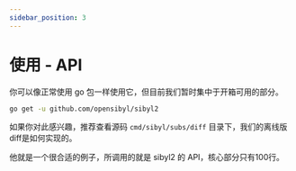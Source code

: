 ```yaml
---
sidebar_position: 3
---
```


# 使用 - API

你可以像正常使用 go 包一样使用它，但目前我们暂时集中于开箱可用的部分。

```bash
go get -u github.com/opensibyl/sibyl2
```

如果你对此感兴趣，推荐查看源码 `cmd/sibyl/subs/diff` 目录下，我们的离线版diff是如何实现的。

他就是一个很合适的例子，所调用的就是 sibyl2 的 API，核心部分只有100行。
